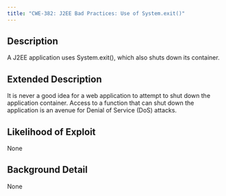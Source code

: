 ```yaml
---
title: "CWE-382: J2EE Bad Practices: Use of System.exit()"
---
```


## Description
A J2EE application uses System.exit(), which also shuts down its container.

## Extended Description
It is never a good idea for a web application to attempt to shut down the application container. Access to a function that can shut down the application is an avenue for Denial of Service (DoS) attacks.

## Likelihood of Exploit
None

## Background Detail
None
        